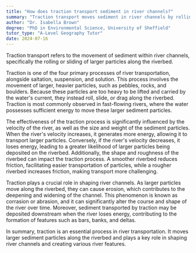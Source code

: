 ```yaml
---
title: "How does traction transport sediment in river channels?"
summary: "Traction transport moves sediment in river channels by rolling or sliding larger particles along the river bed."
author: "Dr. Isabella Brown"
degree: "PhD in Environmental Science, University of Sheffield"
tutor_type: "A-Level Geography Tutor"
date: 2024-07-16
---
```


Traction transport refers to the movement of sediment within river channels, specifically the rolling or sliding of larger particles along the riverbed.

Traction is one of the four primary processes of river transportation, alongside saltation, suspension, and solution. This process involves the movement of larger, heavier particles, such as pebbles, rocks, and boulders. Because these particles are too heavy to be lifted and carried by the water's current, they instead roll, slide, or drag along the riverbed. Traction is most commonly observed in fast-flowing rivers, where the water possesses sufficient energy to move these larger sediment particles.

The effectiveness of the traction process is significantly influenced by the velocity of the river, as well as the size and weight of the sediment particles. When the river's velocity increases, it generates more energy, allowing it to transport larger particles. Conversely, if the river's velocity decreases, it loses energy, leading to a greater likelihood of larger particles being deposited on the riverbed. Additionally, the shape and roughness of the riverbed can impact the traction process. A smoother riverbed reduces friction, facilitating easier transportation of particles, while a rougher riverbed increases friction, making transport more challenging.

Traction plays a crucial role in shaping river channels. As larger particles move along the riverbed, they can cause erosion, which contributes to the deepening and widening of the channel. This phenomenon is known as corrasion or abrasion, and it can significantly alter the course and shape of the river over time. Moreover, sediment transported by traction may be deposited downstream when the river loses energy, contributing to the formation of features such as bars, banks, and deltas.

In summary, traction is an essential process in river transportation. It moves larger sediment particles along the riverbed and plays a key role in shaping river channels and creating various river features.
    